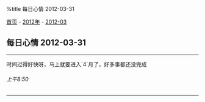%title 每日心情 2012-03-31

[[../../../index|首页]] - [[../index|2012年]] - [[index|2012-03]]
==每日心情 2012-03-31==
----
时间过得好快呀，马上就要进入`4`月了，好多事都还没完成
======上午8:50======
----

